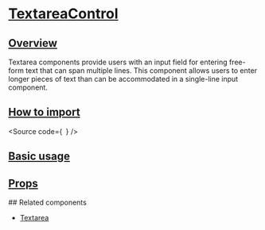 

<Meta of={Stories} />

# [TextareaControl](#textareacontrol)

## [Overview](#overview)

Textarea components provide users with an input field for entering free-form text that can span multiple lines.
This component allows users to enter longer pieces of text than can be accommodated in a single-line input component.

## [How to import](#how-to-import)

<Source
  code={`
`}
/>

## [Basic usage](#basic-usage)

<Canvas of={Stories.Base} />

## [Props](#props)

<ArgTypes of={Stories} />

## Related components

- [Textarea](?path=/docs/components-form-textarea--docs)
